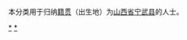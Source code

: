 {{Catnav|頁面分類|各種主題的頁面分類|依中国各省来作的分类|各地中国人|山西人|忻州人}}
{{Catnav|頁面分類|人物|各國人物|中国人|各地中国人|山西人|忻州人}}

本分类用于归纳[[籍贯|籍贯]]（出生地）为[[山西省|山西省]][[宁武县|宁武县]]的人士。

[[Category:忻州人|*]]
[[Category:宁武县|*]]